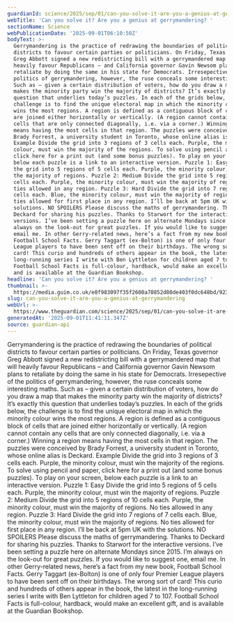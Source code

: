 ```yaml
---
guardianId: science/2025/sep/01/can-you-solve-it-are-you-a-genius-at-gerrymandering
webTitle: 'Can you solve it? Are you a genius at gerrymandering? '
sectionName: Science
webPublicationDate: '2025-09-01T06:10:50Z'
bodyText: >-
  Gerrymandering is the practice of redrawing the boundaries of political
  districts to favour certain parties or politicians. On Friday, Texas governor
  Greg Abbott signed a new redistricting bill with a gerrymandered map that will
  heavily favour Republicans – and California governor Gavin Newsom plans to
  retaliate by doing the same in his state for Democrats. Irresepective of the
  politics of gerrymandering, however, the ruse conceals some interesting maths.
  Such as – given a certain distribution of voters, how do you draw a map that
  makes the minority party win the majority of districts? It’s exactly this
  question that underlies today’s puzzles. In each of the grids below, the
  challenge is to find the unique electoral map in which the minority colour
  wins the most regions. A region is defined as a contiguous block of cells that
  are joined either horizontally or vertically. (A region cannot contain any
  cells that are only connected diagonally, i.e. via a corner.) Winning a region
  means having the most cells in that region. The puzzles were conceived by
  Brady Forrest, a university student in Toronto, whose online alias is Deckard.
  Example Divide the grid into 3 regions of 3 cells each. Purple, the minority
  colour, must win the majority of the regions. To solve using pencil and paper,
  click here for a print out (and some bonus puzzles). To play on your screen,
  below each puzzle is a link to an interactive version. Puzzle 1: Easy Divide
  the grid into 5 regions of 5 cells each. Purple, the minority colour, must win
  the majority of regions. Puzzle 2: Medium Divide the grid into 5 regions of 10
  cells each. Purple, the minority colour, must win the majority of regions. No
  ties allowed in any region. Puzzle 3: Hard Divide the grid into 7 regions of 7
  cells each. Blue, the minority colour, must win the majority of regions. No
  ties allowed for first place in any region. I’ll be back at 5pm UK with the
  solutions. NO SPOILERS Please discuss the maths of gerrymandering. Thanks to
  Deckard for sharing his puzzles. Thanks to Starwort for the interactive
  versions. I’ve been setting a puzzle here on alternate Mondays since 2015. I’m
  always on the look-out for great puzzles. If you would like to suggest one,
  email me. In other Gerry-related news, here’s a fact from my new book,
  Football School Facts. Gerry Taggart (ex-Bolton) is one of only four Premier
  League players to have been sent off on their birthdays. The wrong sort of
  card! This curio and hundreds of others appear in the book, the latest in the
  long-running series I write with Ben Lyttleton for children aged 7 to 107.
  Football School Facts is full-colour, hardback, would make an excellent gift,
  and is available at the Guardian Bookshop.
headline: 'Can you solve it? Are you a genius at gerrymandering? '
thumbnail: >-
  https://media.guim.co.uk/e8f983097f35f2608a70852d80de403f0dc648bd/923_536_4637_3709/500.jpg
slug: can-you-solve-it-are-you-a-genius-at-gerrymandering
webUrl: >-
  https://www.theguardian.com/science/2025/sep/01/can-you-solve-it-are-you-a-genius-at-gerrymandering
generatedAt: '2025-09-01T11:41:11.347Z'
source: guardian-api
---
```

Gerrymandering is the practice of redrawing the boundaries of political districts to favour certain parties or politicians. On Friday, Texas governor Greg Abbott signed a new redistricting bill with a gerrymandered map that will heavily favour Republicans – and California governor Gavin Newsom plans to retaliate by doing the same in his state for Democrats. Irresepective of the politics of gerrymandering, however, the ruse conceals some interesting maths. Such as – given a certain distribution of voters, how do you draw a map that makes the minority party win the majority of districts? It’s exactly this question that underlies today’s puzzles. In each of the grids below, the challenge is to find the unique electoral map in which the minority colour wins the most regions. A region is defined as a contiguous block of cells that are joined either horizontally or vertically. (A region cannot contain any cells that are only connected diagonally, i.e. via a corner.) Winning a region means having the most cells in that region. The puzzles were conceived by Brady Forrest, a university student in Toronto, whose online alias is Deckard. Example Divide the grid into 3 regions of 3 cells each. Purple, the minority colour, must win the majority of the regions. To solve using pencil and paper, click here for a print out (and some bonus puzzles). To play on your screen, below each puzzle is a link to an interactive version. Puzzle 1: Easy Divide the grid into 5 regions of 5 cells each. Purple, the minority colour, must win the majority of regions. Puzzle 2: Medium Divide the grid into 5 regions of 10 cells each. Purple, the minority colour, must win the majority of regions. No ties allowed in any region. Puzzle 3: Hard Divide the grid into 7 regions of 7 cells each. Blue, the minority colour, must win the majority of regions. No ties allowed for first place in any region. I’ll be back at 5pm UK with the solutions. NO SPOILERS Please discuss the maths of gerrymandering. Thanks to Deckard for sharing his puzzles. Thanks to Starwort for the interactive versions. I’ve been setting a puzzle here on alternate Mondays since 2015. I’m always on the look-out for great puzzles. If you would like to suggest one, email me. In other Gerry-related news, here’s a fact from my new book, Football School Facts. Gerry Taggart (ex-Bolton) is one of only four Premier League players to have been sent off on their birthdays. The wrong sort of card! This curio and hundreds of others appear in the book, the latest in the long-running series I write with Ben Lyttleton for children aged 7 to 107. Football School Facts is full-colour, hardback, would make an excellent gift, and is available at the Guardian Bookshop.
